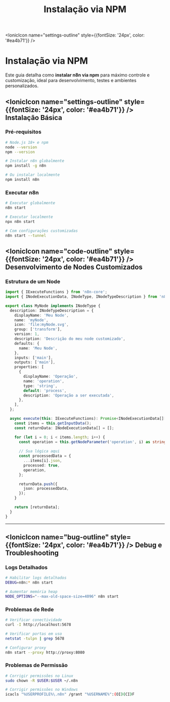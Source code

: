 ﻿---
sidebar_position: 2
title: Instalação via NPM
description: Como instalar n8n usando npm para máximo controle e customização
keywords: [n8n, npm, instalação, nodejs, customização, desenvolvimento]
---

<IonicIcon name="settings-outline" style={{fontSize: '24px', color: '#ea4b71'}} />

# Instalação via NPM

Este guia detalha como **instalar n8n via npm** para máximo controle e customização, ideal para desenvolvimento, testes e ambientes personalizados.

## <IonicIcon name="settings-outline" style={{fontSize: '24px', color: '#ea4b71'}} /> Instalação Básica

### Pré-requisitos

```bash
# Node.js 18+ e npm
node --version
npm --version

# Instalar n8n globalmente
npm install -g n8n

# Ou instalar localmente
npm install n8n
```

### Executar n8n

```bash
# Executar globalmente
n8n start

# Executar localmente
npx n8n start

# Com configurações customizadas
n8n start --tunnel
```

## <IonicIcon name="code-outline" style={{fontSize: '24px', color: '#ea4b71'}} /> Desenvolvimento de Nodes Customizados

### Estrutura de um Node

```typescript
import { IExecuteFunctions } from 'n8n-core';
import { INodeExecutionData, INodeType, INodeTypeDescription } from 'n8n-workflow';

export class MyNode implements INodeType {
  description: INodeTypeDescription = {
    displayName: 'Meu Node',
    name: 'myNode',
    icon: 'file:myNode.svg',
    group: ['transform'],
    version: 1,
    description: 'Descrição do meu node customizado',
    defaults: {
      name: 'Meu Node',
    },
    inputs: ['main'],
    outputs: ['main'],
    properties: [
      {
        displayName: 'Operação',
        name: 'operation',
        type: 'string',
        default: 'process',
        description: 'Operação a ser executada',
      },
    ],
  };

  async execute(this: IExecuteFunctions): Promise<INodeExecutionData[][]> {
    const items = this.getInputData();
    const returnData: INodeExecutionData[] = [];

    for (let i = 0; i < items.length; i++) {
      const operation = this.getNodeParameter('operation', i) as string;
      
      // Sua lógica aqui
      const processedData = {
        ...items[i].json,
        processed: true,
        operation,
      };

      returnData.push({
        json: processedData,
      });
    }

    return [returnData];
  }
}
```

---

## <IonicIcon name="bug-outline" style={{fontSize: '24px', color: '#ea4b71'}} /> Debug e Troubleshooting

### Logs Detalhados

```bash
# Habilitar logs detalhados
DEBUG=n8n:* n8n start

# Aumentar memória heap
NODE_OPTIONS="--max-old-space-size=4096" n8n start
```

### Problemas de Rede

```bash
# Verificar conectividade
curl -I http://localhost:5678

# Verificar portas em uso
netstat -tulpn | grep 5678

# Configurar proxy
n8n start --proxy http://proxy:8080
```

### Problemas de Permissão

```bash
# Corrigir permissões no Linux
sudo chown -R $USER:$USER ~/.n8n

# Corrigir permissões no Windows
icacls "%USERPROFILE%\.n8n" /grant "%USERNAME%":(OI)(CI)F
```

